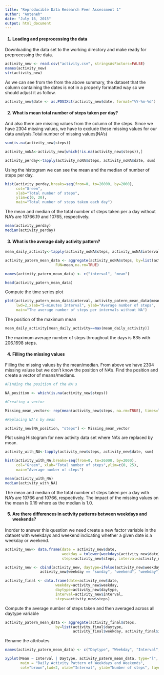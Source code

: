 ```yaml
---
title: "Reproducible Data Research Peer Assessment 1"
author: "Anteneh"
date: "July 16, 2015"
output: html_document
---
```

<h4> 1. Loading and preprocessing the data</h4>
Downloading the data set to the working directory and make ready for preprocessing the data.
```r
activity_new <- read.csv("activity.csv", stringsAsFactors=FALSE)
names(activity_new)
str(activity_new)
```

As we can see from the from the above summary, the dataset that the column containing the dates is not in a properly formatted way so we should adjust it as follow.
```r
activity_new$date <- as.POSIXct(activity_new$date, format="%Y-%m-%d")
```
<h4> 2. What is mean total number of steps taken per day?</h4>
      
And also there are missing values from the column of the steps.
Since we have 2304 missing values, we have to exclude these missing values for our data analysis.Total number of missing values(NA's)

```r
sum(is.na(activity_new$steps))
```

```r
activity_noNA<-activity_new[which(!is.na(activity_new$steps)),] 
```
```r
activity_perday<-tapply(activity_noNA$steps, activity_noNA$date, sum)

```

Using the histogram we can see the mean and the median of number of steps per day.

```r
hist(activity_perday,breaks=seq(from=0, to=26000, by=2000),
     col="Green", 
     xlab="Total number of steps", 
     ylim=c(0, 20), 
     main="Total number of steps taken each day")
```

The mean and median of the total number of steps taken per a day without NA's are 10766.19 and 10765, respectively.

```r
mean(activity_perday)
median(activity_perday)
```
<h4> 3. What is the average daily activity pattern?</h4>

```r
mean_daily_activity<-tapply(activity_noNA$steps, activity_noNA$interval,mean)
```

```r
activity_patern_mean_data <- aggregate(activity_noNA$steps, by=list(activity_noNA$interval),
                       FUN=mean,na.rm=TRUE)
```

```r
names(activity_patern_mean_data) <- c("interval", "mean")
```

```r
head(activity_patern_mean_data)
 ```
Compute the time series plot

```r
plot(activity_patern_mean_data$interval, activity_patern_mean_data$mean, type="l",col="orange", 
     lwd=2,xlab="5-minutes Interval", ylab="Average number of steps", 
     main="The average number of steps per intervals without NA")
```  
The position of the maximum mean
```r
mean_daily_activity[mean_daily_activity==max(mean_daily_activity)]
 ```
The maximum average number of steps throughout the days is 835 with 206.1698 steps.

<h4> 4. Filling the missing values </h4>
Filling the missing values by the mean/median. From above we have 2304 missing valuse but we don't know the position of NA's. Find the position and create a vector of means/medians.

```r
#Finding the position of the NA's
```
```r
NA_position <- which(is.na(activity_new$steps))
```
```r
#Creating a vector 
```
```r
Missing_mean_vector<- rep(mean(activity_new$steps, na.rm=TRUE), times=length(NA_position))
```
```r
#Replacing NA's by mean
```
```r
activity_new[NA_position, "steps"] <- Missing_mean_vector
```
Plot using Histogram for new activity data set where NA's are replaced by mean.

```r
activity_with_NA<-tapply(activity_new$steps, activity_new$date, sum)
```
```r
hist(activity_with_NA,breaks=seq(from=0, to=26000, by=2000),
     col="Green", xlab="Total number of steps",ylim=c(0, 25),
     main="Average number of steps")
```
```r
mean(activity_with_NA)
median(activity_with_NA)
```
The mean and median of the total number of steps taken per a day with NA's are 10766 and 10766, respectively. The impact of the missing values on the mean is 0.19 where as the median is 1.0.

 <h4> 5. Are there differences in activity patterns between weekdays and weekends? </h4>
Inorder to answer this question we need create a new factor variable in the dataset with weekdays and weekend indicating whether a given date is a weekday or weekend.

```r
activity_new<- data.frame(date = activity_new$date, 
                          weekday = tolower(weekdays(activity_new$date)),  
                          steps=activity_new$steps, interval=activity_new$interval)
```
```r
activity_new <- cbind(activity_new, daytype=ifelse(activity_new$weekday == "saturday" | 
                activity_new$weekday == "sunday", "weekend", "weekday"))
```

```r
activity_final <- data.frame(date=activity_new$date, 
                       weekday=activity_new$weekday, 
                       daytype=activity_new$daytype, 
                       interval=activity_new$interval,
                       steps=activity_new$steps)
```

Compute the average number of steps taken and then averaged across all daytype variable
```r
activity_patern_mean_data <- aggregate(activity_final$steps, 
                       by=list(activity_final$daytype, 
                               activity_final$weekday, activity_final$interval), mean)
```

Rename the attributes
```r
names(activity_patern_mean_data) <- c("Daytype", "Weekday", "Interval", "Mean")
```

```r
xyplot(Mean ~ Interval | Daytype, activity_patern_mean_data, type="l", 
       main = "Daily Activity Pattern of Weekdays and Weekends",
       col="brown",lwd=2, xlab="Interval", ylab="Number of steps", layout=c(1,2))
```